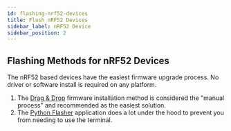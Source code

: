 ```yaml
---
id: flashing-nrf52-devices
title: Flash nRF52 Devices
sidebar_label: nRF52 Device
sidebar_position: 2
---
```


## Flashing Methods for nRF52 Devices

The nRF52 based devices have the easiest firmware upgrade process. No driver or software install is required on any platform.

1. The [Drag & Drop](/docs/getting-started/flashing-firmware/nrf52/drag-n-drop) firmware installation method is considered the "manual process" and recommended as the easiest solution.
2. The [Python Flasher](/docs/software/python/flasher) application does a lot under the hood to prevent you from needing to use the terminal.
